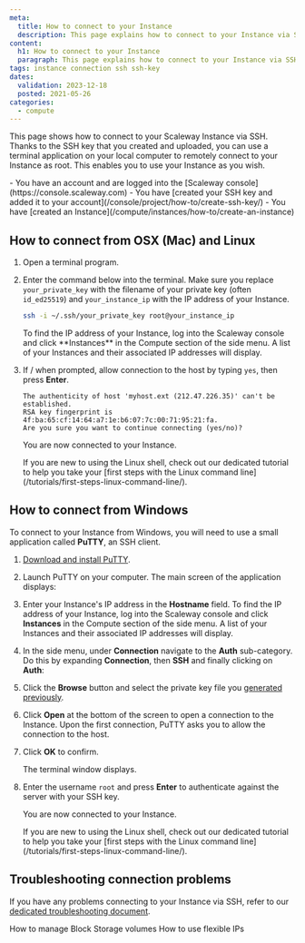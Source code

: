 ```yaml
---
meta:
  title: How to connect to your Instance
  description: This page explains how to connect to your Instance via SSH
content:
  h1: How to connect to your Instance
  paragraph: This page explains how to connect to your Instance via SSH
tags: instance connection ssh ssh-key
dates:
  validation: 2023-12-18
  posted: 2021-05-26
categories:
  - compute
---
```


This page shows how to connect to your Scaleway Instance via SSH. Thanks to the SSH key that you created and uploaded, you can use a terminal application on your local computer to remotely connect to your Instance as root. This enables you to use your Instance as you wish.

<Macro id="iam-requirements" />

<Message type="requirement">
  - You have an account and are logged into the [Scaleway console](https://console.scaleway.com)
  - You have [created your SSH key and added it to your account](/console/project/how-to/create-ssh-key/)
  - You have [created an Instance](/compute/instances/how-to/create-an-instance)
</Message>

## How to connect from OSX (Mac) and Linux

1. Open a terminal program.
2. Enter the command below into the terminal. Make sure you replace `your_private_key` with the filename of your private key (often `id_ed25519`) and `your_instance_ip` with the IP address of your Instance.
    ```sh
    ssh -i ~/.ssh/your_private_key root@your_instance_ip
    ```

    <Message type="tip">
    To find the IP address of your Instance, log into the Scaleway console and
    click **Instances** in the Compute section of the side menu. A list of your
    Instances and their associated IP addresses will display.

    </Message>
3. If / when prompted, allow connection to the host by typing `yes`, then press **Enter**.
    ```
    The authenticity of host 'myhost.ext (212.47.226.35)' can't be established.
    RSA key fingerprint is 4f:ba:65:cf:14:64:a7:1e:b6:07:7c:00:71:95:21:fa.
    Are you sure you want to continue connecting (yes/no)?
    ```

    You are now connected to your Instance.

    <Message type="tip">
    If you are new to using the Linux shell, check out our dedicated tutorial to help you take your [first steps with the Linux command line](/tutorials/first-steps-linux-command-line/).
    </Message>

## How to connect from Windows

To connect to your Instance from Windows, you will need to use a small application called **PuTTY**, an SSH client.

1. [Download and install PuTTY](https://www.chiark.greenend.org.uk/~sgtatham/putty/latest.html).
2. Launch PuTTY on your computer. The main screen of the application displays:
    <Lightbox src="scaleway-putty-main.webp" alt="" />
3. Enter your Instance's IP address in the **Hostname** field.
    <Message type="tip">
      To find the IP address of your Instance, log into the Scaleway console and
      click **Instances** in the Compute section of the side menu. A list of your
      Instances and their associated IP addresses will display.
    </Message>
4. In the side menu, under **Connection** navigate to the **Auth** sub-category. Do this by expanding **Connection**, then **SSH** and finally clicking on **Auth**:
    <Lightbox src="scaleway-putty-ssh.webp" alt="" />
5. Click the **Browse** button and select the private key file you [generated previously](/console/project/how-to/create-ssh-key/).
6. Click **Open** at the bottom of the screen to open a connection to the Instance. Upon the first connection, PuTTY asks you to allow the connection to the host.
7. Click **OK** to confirm.
    <Lightbox src="scaleway-putty-security.webp" alt="" />

    The terminal window displays.
8. Enter the username `root` and press **Enter** to authenticate against the server with your SSH key.
    <Lightbox src="scaleway-putty-logged.webp" alt="" />

    You are now connected to your Instance.

    <Message type="tip">
    If you are new to using the Linux shell, check out our dedicated tutorial to help you take your [first steps with the Linux command line](/tutorials/first-steps-linux-command-line/).
    </Message>

## Troubleshooting connection problems

If you have any problems connecting to your Instance via SSH, refer to our [dedicated troubleshooting document](/compute/instances/troubleshooting/cant-connect-ssh/).

<Navigation title="See Also">
  <PreviousButton to="/compute/instances/how-to/manage-volumes/">How to manage Block Storage volumes</PreviousButton>
  <NextButton to="/compute/instances/how-to/use-flexips/">How to use flexible IPs</NextButton>
</Navigation>
